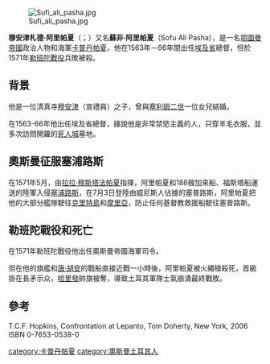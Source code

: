 [[File:Sufi_ali_pasha.jpg|thumb]]

'''穆安津札德·阿里帕夏'''（{{lang-tr|Müezzinzade Ali Paşa}}；{{bd|？||1571年|10月7日}}）又名'''蘇非·阿里帕夏'''（Sofu Ali Pasha），是一名[[鄂圖曼帝國|鄂圖曼帝國]]政治人物和海軍[[卡普丹帕夏|卡普丹帕夏]]，他在1563年－66年間出任[[埃及省|埃及省]]總督，但於1571年[[勒班陀戰役|勒班陀戰役]]兵敗被殺。

==背景==
他是一位清真寺[[穆安津|穆安津]]（宣禮員）之子，曾與[[塞利姆二世|塞利姆二世]]一位女兒結婚。

在1563-66年他出任埃及省總督，據說他是非常禁慾主義的人，只穿羊毛衣服，並多次訪問開羅的[[死人城|死人城]]墓地。

==奧斯曼征服塞浦路斯==
在1571年5月，由[[拉拉·穆斯塔法帕夏|拉拉·穆斯塔法帕夏]]指揮，阿里帕夏和188艘加來船、福斯塔船運送的陸軍入侵[[塞浦路斯|塞浦路斯]]，在7月3日登陸由威尼斯人佔據的塞普路斯，阿里帕夏把他的大部分艦隊駛往[[克里特島|克里特島]]和[[摩里亞|摩里亞]]，防止任何基督教救援船駛往塞普路斯。

==勒班陀戰役和死亡==
在1571年勒班陀戰役他出任奧斯曼帝國海軍司令。

但在他的旗艦和[[奧地利的唐胡安|唐·胡安]]的戰船直接近戰一小時後，阿里帕夏被火繩槍殺死，首級掛在長矛示众，[[哈里發|哈里發]]帥旗被奪，導致土耳其軍隊士氣崩潰最終戰敗。

==參考==
T.C.F. Hopkins, Confrontation at Lepanto, Tom Doherty, New York, 2006 ISBN 0-7653-0538-0

[[category:卡普丹帕夏|category:卡普丹帕夏]]
[[category:奧斯曼土耳其人|category:奧斯曼土耳其人]]
